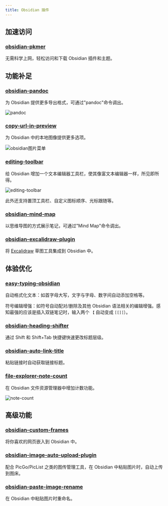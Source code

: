 ```yaml
---
title: Obsidian 插件
---
```



## 加速访问

### [obsidian-pkmer](https://pkmer.cn/products/market/)

无需科学上网，轻松访问和下载 Obsidian 插件和主题。

## 功能补足

### [obsidian-pandoc](https://github.com/OliverBalfour/obsidian-pandoc)

为 Obsidian 提供更多导出格式，可通过"pandoc"命令调出。

<Image
  src="https://img.dava.cc/img/pandoc.png"
  alt="pandoc"
  width={1080}
  height={500}
/>

### [copy-url-in-preview](https://github.com/NomarCub/obsidian-copy-url-in-preview)

为 Obsidian 中的本地图像提供更多选项。

<Image
  src="https://img.dava.cc/img/obsidian图片菜单.png"
  alt="obsidian图片菜单"
  width={1080}
  height={500}
/>

### [editing-toolbar](https://github.com/PKM-er/obsidian-editing-toolbar)

给 Obsidian 增加一个文本编辑器工具栏，使其像富文本编辑器一样，所见即所得。

<Image
  src="https://img.dava.cc/img/editing-toolbar.png"
  alt="editing-toolbar"
  width={1080}
  height={500}
/>

此外还支持置顶工具栏、自定义图标顺序、光标跟随等。

### [obsidian-mind-map](https://github.com/lynchjames/obsidian-mind-map)

以思维导图的方式展示笔记，可通过"Mind Map"命令调出。

### [obsidian-excalidraw-plugin](https://github.com/zsviczian/obsidian-excalidraw-plugin)

将 [Excalidraw](https://excalidraw.com/) 草图工具集成到 Obsidian 中。

## 体验优化

### [easy-typing-obsidian](https://github.com/Yaozhuwa/easy-typing-obsidian)

自动格式化文本：如首字母大写，文字与字母、数字间自动添加空格等。

符号编辑增强：如符号自动配对/删除及其他 Obsidian 语法相关的编辑增强。感知最强的应该是插入双链笔记时，输入两个 `【` 自动变成 `[[]]`）。

### [obsidian-heading-shifter](https://github.com/k4a-l/obsidian-heading-shifter)

通过 Shift 和 Shift+Tab 快捷键快速更改标题层级。

### [obsidian-auto-link-title](https://github.com/zolrath/obsidian-auto-link-title)

粘贴链接时自动获取链接标题。

### [file-explorer-note-count](https://github.com/ozntel/file-explorer-note-count)

在 Obsidian 文件资源管理器中增加计数功能。

<Image
  src="https://img.dava.cc/img/note-count.png"
  alt="note-count"
  width={1080}
  height={500}
/>

## 高级功能

### [obsidian-custom-frames](https://github.com/Ellpeck/ObsidianCustomFrames)

将你喜欢的网页嵌入到 Obsidian 中。

### [obsidian-image-auto-upload-plugin](https://github.com/eust-w/obsidian-image-auto-upload)

配合 PicGo/PicList 之类的图传管理工具，在 Obsidian 中粘贴图片时，自动上传到图床。

### [obsidian-paste-image-rename](https://github.com/reorx/obsidian-paste-image-rename)

在 Obsidian 中粘贴图片时重命名。